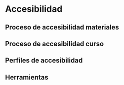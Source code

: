 # Accesibilidad

## Proceso de accesibilidad materiales
## Proceso de accesibilidad curso
## Perfiles de accesibilidad
## Herramientas

